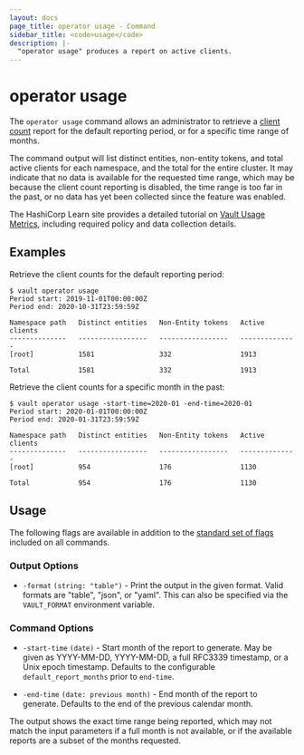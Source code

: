```yaml
---
layout: docs
page_title: operator usage - Command
sidebar_title: <code>usage</code>
description: |-
  "operator usage" produces a report on active clients.
---
```


# operator usage

The `operator usage` command allows an administrator to retrieve a
[client count](https://www.vaultproject.io/docs/concepts/client-count) report
for the default reporting period, or for a specific time range of months.

The command output will list distinct entities, non-entity tokens, and total
active clients for each namespace, and the total for the entire cluster. It may
indicate that no data is available for the requested time range, which may be
because the client count reporting is disabled, the time range is too far
in the past, or no data has yet been collected since the feature was enabled.

The HashiCorp Learn site provides a detailed tutorial on [Vault Usage Metrics](https://learn.hashicorp.com/tutorials/vault/usage-metrics), 
including required policy and data collection details. 

## Examples

Retrieve the client counts for the default reporting period:

```shell-session
$ vault operator usage
Period start: 2019-11-01T00:00:00Z
Period end: 2020-10-31T23:59:59Z

Namespace path   Distinct entities   Non-Entity tokens   Active clients
--------------   -----------------   -----------------   --------------
[root]           1581                332                 1913

Total            1581                332                 1913
```

Retrieve the client counts for a specific month in the past:

```shell-session
$ vault operator usage -start-time=2020-01 -end-time=2020-01
Period start: 2020-01-01T00:00:00Z
Period end: 2020-01-31T23:59:59Z

Namespace path   Distinct entities   Non-Entity tokens   Active clients
--------------   -----------------   -----------------   --------------
[root]           954                 176                 1130

Total            954                 176                 1130
```

## Usage

The following flags are available in addition to the [standard set of
flags](/docs/commands) included on all commands.

### Output Options

- `-format` `(string: "table")` - Print the output in the given format. Valid
  formats are "table", "json", or "yaml". This can also be specified via the
  `VAULT_FORMAT` environment variable.

### Command Options

- `-start-time` `(date)` - Start month of the report to generate. May be given as YYYY-MM-DD, YYYY-MM-DD,
  a full RFC3339 timestamp, or a Unix epoch timestamp. Defaults to the configurable `default_report_months`
  prior to `end-time`.

- `-end-time` `(date: previous month)` - End month of the report to generate. Defaults to the end of the
  previous calendar month.

The output shows the exact time range being reported, which may not match the input parameters if a full
month is not available, or if the available reports are a subset of the months requested.

